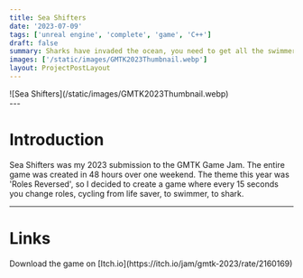 ```yaml
---
title: Sea Shifters
date: '2023-07-09'
tags: ['unreal engine', 'complete', 'game', 'C++']
draft: false
summary: Sharks have invaded the ocean, you need to get all the swimmers to the shore, or are you the shark? A game developed in 48 hours as a part of the "Game Makers Tool Kit" game jam 2023.
images: ['/static/images/GMTK2023Thumbnail.webp']
layout: ProjectPostLayout
---
```


<div className="-mx-2 flex flex-wrap overflow-hidden xl:-mx-2">
  <div className="xl:w my-1 w-full overflow-hidden px-2 xl:my-1 xl:px-2">
    ![Sea Shifters](/static/images/GMTK2023Thumbnail.webp)
  </div>
</div>
---

# Introduction

Sea Shifters was my 2023 submission to the GMTK Game Jam.
The entire game was created in 48 hours over one weekend.
The theme this year was 'Roles Reversed', so I decided to create a game where every 15 seconds you change roles,
cycling from life saver, to swimmer, to shark.

---

# Links

<div>Download the game on [Itch.io](https://itch.io/jam/gmtk-2023/rate/2160169)</div>

